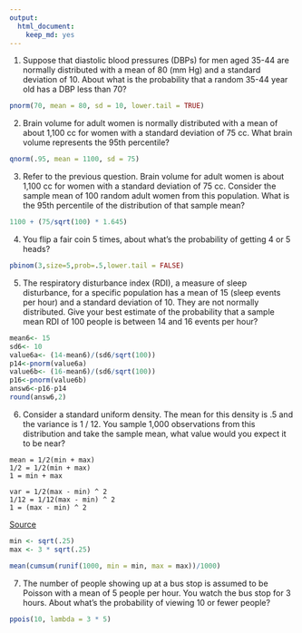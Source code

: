 ```yaml
---
output:
  html_document:
    keep_md: yes
---
```

1. Suppose that diastolic blood pressures (DBPs) for men aged 35-44 are normally distributed with a mean of 80 (mm Hg) and a standard deviation of 10. About what is the probability that a random 35-44 year old has a DBP less than 70?

```r
pnorm(70, mean = 80, sd = 10, lower.tail = TRUE)
```

2. Brain volume for adult women is normally distributed with a mean of about 1,100 cc for women with a standard deviation of 75 cc. What brain volume represents the 95th percentile?
```r
qnorm(.95, mean = 1100, sd = 75)
```

3. Refer to the previous question. Brain volume for adult women is about 1,100 cc for women with a standard deviation of 75 cc. Consider the sample mean of 100 random adult women from this population. What is the 95th percentile of the distribution of that sample mean?

```r
1100 + (75/sqrt(100) * 1.645)
```

4. You flip a fair coin 5 times, about what's the probability of getting 4 or 5 heads?

```r
pbinom(3,size=5,prob=.5,lower.tail = FALSE)
```

5. The respiratory disturbance index (RDI), a measure of sleep disturbance, for a specific population has a mean of 15 (sleep events per hour) and a standard deviation of 10. They are not normally distributed. Give your best estimate of the probability that a sample mean RDI of 100 people is between 14 and 16 events per hour?

```r
mean6<- 15
sd6<- 10
value6a<- (14-mean6)/(sd6/sqrt(100))
p14<-pnorm(value6a)
value6b<- (16-mean6)/(sd6/sqrt(100))
p16<-pnorm(value6b)
answ6<-p16-p14
round(answ6,2)
```

6. Consider a standard uniform density. The mean for this density is .5 and the variance is 1 / 12. You sample 1,000 observations from this distribution and take the sample mean, what value would you expect it to be near?

```
mean = 1/2(min + max)
1/2 = 1/2(min + max)
1 = min + max
```

```
var = 1/2(max - min) ^ 2
1/12 = 1/12(max - min) ^ 2
1 = (max - min) ^ 2
````

[Source](http://en.wikipedia.org/wiki/Uniform_distribution_(continuous))

```r
min <- sqrt(.25)
max <- 3 * sqrt(.25)
```
```r
mean(cumsum(runif(1000, min = min, max = max))/1000)
```

7. The number of people showing up at a bus stop is assumed to be Poisson with a mean of 5 people per hour. You watch the bus stop for 3 hours. About what's the probability of viewing 10 or fewer people?

```r
ppois(10, lambda = 3 * 5)
```